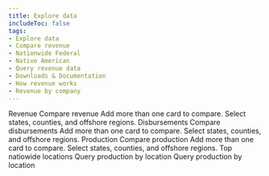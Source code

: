 ```yaml
---
title: Explore data
includeToc: false
tags: 
- Explore data
- Compare revenue
- Nationwide Federal
- Native American
- Query revenue data
- Downloads & Documentation
- How revenue works
- Revenue by company
---
```

<DataFilterProviderWrapper defaults='explore_data_filter_default'>
  <ExploreDataProviderWrapper>
    <Container style={{ padding: 0 }} maxWidth={false}>
      <Box style={{ background: 'white' }}>
        <ExploreData>
          <ContextProvider params={'?dataType=Revenue'}>
            <Revenue>
              <MapContext>
                <RevenueMap />
                <SummaryCards>
                  <RevenueSummaryTrends />
                  <RevenueSummaryTopCommodities />
                </SummaryCards>
              </MapContext>
              <Box style={{ position: 'relative', background: 'white', zIndex: 250, paddingBottom: 50 }}>
                <Box name="exploreDataContent" className="explore-data-content">
                  <CompareContext>
                    <PageSubMenu
                      menuItems={[
                        'Compare revenue',
                        'Nationwide revenue summary',
                        'Top nationwide locations'
                      ]} />
                    <Container>
                      <Grid container>
                        <Grid item md={12}>
                          <Box mb={1} color="secondary.main" borderBottom={5}>
                            <Box component="h2" color="secondary.dark">Revenue</Box>
                          </Box>
                          <Typography variant="body1">
                            <RevenueLocationTotal />
                          </Typography>
                        </Grid>
                      </Grid>
                    </Container>
                    <Container id="compare-revenue">
                      <Grid container>
                        <Grid item md={12}>
                          <Box color="secondary.main" mt={5} mb={2} borderBottom={2}>
                            <Box component="h3" color="secondary.dark">Compare revenue</Box>
                          </Box>
                          <Box fontSize="body1.fontSize">
                            Add more than one card to compare.  Select states, counties, and offshore regions.
                          </Box>
                        </Grid>
                      </Grid>
                      <Grid container style={{ overflowX: 'auto' }}>
                        <Grid item md={12}>
                          <DetailCards>
                            <RevenueDetailTrends />
                            <RevenueDetailCommodities />
                            <RevenueDetailTypes />
                            <RevenueCountyMap />
                          </DetailCards>
                        </Grid>
                      </Grid>
                    </Container>
                    <RevenueOverTime title="Revenue over time" />         
                  </CompareContext>
                  <RevenueNationalSummary title="Nationwide revenue summary" />
                  <RevenueTopLocations title="Top nationwide locations" />
                </Box>
              </Box>
            </Revenue>
          </ContextProvider>
          <ContextProvider params={'?dataType=Disbursements'}>
            <Disbursements>
              <MapContext>
                <DisbursementMap />
                <SummaryCards>
                  <DisbursementTrend />
                  <DisbursementRecipientSummary/>
                </SummaryCards>
              </MapContext>
              <Box style={{ position: 'relative', background: 'white', zIndex: 250, paddingBottom: 50 }}>
                <Box name="exploreDataContent" className="explore-data-content">
                  <CompareContext>
                    <PageSubMenu
                      menuItems={[
                        'Compare disbursements',
                        'Nationwide disbursements summary',
                        'Top nationwide recipients'
                      ]}
                    />
                    <Container>
                      <Grid container>
                        <Grid item md={12}>
                          <Box mb={1} color="secondary.main" borderBottom={5}>
                            <Box component="h2" color="secondary.dark">Disbursements</Box>
                          </Box>
                          <Typography variant="body1">
                            <DisbursementLocationTotal />
                          </Typography>
                        </Grid>
                      </Grid>
                    </Container>
                    <Container id="compare-disbursements">
                      <Grid container>
                        <Grid item md={12}>
                          <Box color="secondary.main" mt={5} mb={2} borderBottom={2}>
                            <Box component="h3" color="secondary.dark">Compare disbursements</Box>
                          </Box>
                          <Box fontSize="body1.fontSize">
                            Add more than one card to compare.  Select states, counties, and offshore regions.
                          </Box>
                        </Grid>
                      </Grid>
                      <Grid container>
                        <Grid item md={12}>
                          <DetailCards>
                            <DisbursementDetailTrends />
                            <DisbursementRecipients />
                            <DisbursementSources />  
                          </DetailCards>
                        </Grid>
                      </Grid>
                    </Container>
                    <DisbursementsOverTime title="Disbursements over time"  />   
                  </CompareContext>         
                  <NationwideDisbursementSummary title="Nationwide disbursements summary" />
                  <DisbursementTopRecipients title="Top nationwide recipients" />
                </Box>
              </Box>
            </Disbursements>
          </ContextProvider>
          <ContextProvider params={'?dataType=Production'}>
            <Production>
              <MapContext>
                <ProductionMap />
                <SummaryCards>
                  <ProductionSummaryTrends /> 
                </SummaryCards>
              </MapContext>
              <Box style={{ position: 'relative', background: 'white', zIndex: 250, paddingBottom: 50 }}>
                <Box name="exploreDataContent" className="explore-data-content">
                  <CompareContext>
                    <PageSubMenu
                      menuItems={[
                        'Compare production',
                        'Top nationwide locations'
                      ]}
                    />
                    <Container>
                      <Grid container>
                        <Grid item md={12}>
                          <Box mb={1} color="secondary.main" borderBottom={5}>
                            <Box component="h2" color="secondary.dark">Production</Box>
                          </Box>
                          <Typography variant="body1">
                            <ProductionLocationTotal />
                          </Typography>
                        </Grid>
                      </Grid>
                    </Container>
                    <Container id="compare-production">
                      <Grid container>
                        <Grid item md={12}>
                          <Box color="secondary.main" mt={5} mb={2} borderBottom={2}>
                            <Box component="h3" color="secondary.dark">Compare production</Box>
                          </Box>
                          <Box fontSize="body1.fontSize">
                            Add more than one card to compare.  Select states, counties, and offshore regions.
                          </Box>
                        </Grid>
                      </Grid>
                      <Grid container>
                        <Grid item md={12}>
                          <DetailCards>     
                            <ProductionDetailTrends />
                            <ProductionLandCategory title="Production over time"  />        
                            <ProductionTopLocations title="Top locations" vertical maxLegendWidth='800px' />   
                            <ProductionCountyMap />
                          </DetailCards>
                        </Grid>
                      </Grid>
                    </Container>       
                    <ProductionOverTime title="Production over time" />
                  </CompareContext>
                  <Container id="top-nationwide-locations">
                    <Grid container>
                      <Grid item md={12}>
                        <Box color="secondary.main" mt={5} mb={2} borderBottom={2} display="flex" justifyContent="space-between">
                          <Box component="h3" color="secondary.dark" display="inline">Top natiowide locations</Box>
                          <Box display={{ xs: 'none', sm: 'inline' }} align="right" position="relative" top={5}>
                            <QueryLink
                              groupBy="stateOffshoreName"
                              linkType="FilterTable"
                              landType="Federal Offshore,Federal Onshore,Mixed Exploratory"
                              {...props}>
                              Query production by location
                            </QueryLink>
                          </Box>
                        </Box>
                        <Box display={{ xs: 'block', sm: 'none' }} align="left">
                          <QueryLink
                              groupBy="stateOffshoreName"
                              linkType="FilterTable"
                              landType="Federal Offshore,Federal Onshore,Mixed Exploratory"
                              {...props}>
                            Query production by location
                          </QueryLink>
                        </Box>           
                        <ProductionTopLocations horizontal />
                      </Grid>
                    </Grid>
                  </Container>
                </Box>
              </Box>
            </Production>
          </ContextProvider>
        </ExploreData>
      </Box>
    </Container>
  </ExploreDataProviderWrapper>
</DataFilterProviderWrapper>